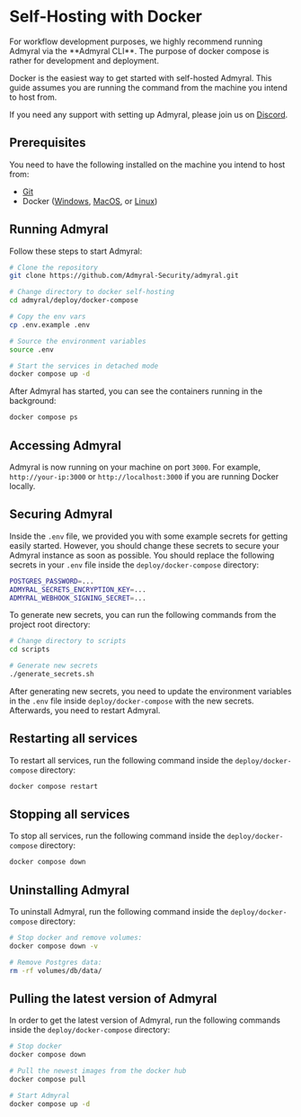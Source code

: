 
# Self-Hosting with Docker

<Callout type="warning">
	For workflow development purposes, we highly recommend running Admyral via
	the **Admyral CLI**. The purpose of docker compose is rather for development
	and deployment.
</Callout>

Docker is the easiest way to get started with self-hosted Admyral. This guide assumes you are running the command from the machine you intend to host from.

If you need any support with setting up Admyral, please join us on [Discord](https://discord.gg/GqbJZT9Hbf).

## Prerequisites

You need to have the following installed on the machine you intend to host from:

-   [Git](https://git-scm.com/downloads)
-   Docker ([Windows](https://docs.docker.com/desktop/install/windows-install/), [MacOS](https://docs.docker.com/desktop/install/mac-install/), or [Linux](https://docs.docker.com/desktop/install/linux-install/))

## Running Admyral

Follow these steps to start Admyral:

```bash
# Clone the repository
git clone https://github.com/Admyral-Security/admyral.git

# Change directory to docker self-hosting
cd admyral/deploy/docker-compose

# Copy the env vars
cp .env.example .env

# Source the environment variables
source .env

# Start the services in detached mode
docker compose up -d
```

After Admyral has started, you can see the containers running in the background:

```bash
docker compose ps
```

## Accessing Admyral

Admyral is now running on your machine on port `3000`. For example, `http://your-ip:3000` or `http://localhost:3000` if you are running Docker locally.

## Securing Admyral

Inside the `.env` file, we provided you with some example secrets for getting easily started. However, you should change these secrets to secure your Admyral instance as soon as possible.
You should replace the following secrets in your `.env` file inside the `deploy/docker-compose` directory:

```bash
POSTGRES_PASSWORD=...
ADMYRAL_SECRETS_ENCRYPTION_KEY=...
ADMYRAL_WEBHOOK_SIGNING_SECRET=...
```

To generate new secrets, you can run the following commands from the project root directory:

```bash
# Change directory to scripts
cd scripts

# Generate new secrets
./generate_secrets.sh
```

After generating new secrets, you need to update the environment variables in the `.env` file inside `deploy/docker-compose` with the new secrets. Afterwards, you need to restart Admyral.

## Restarting all services

To restart all services, run the following command inside the `deploy/docker-compose` directory:

```bash
docker compose restart
```

## Stopping all services

To stop all services, run the following command inside the `deploy/docker-compose` directory:

```bash
docker compose down
```

## Uninstalling Admyral

To uninstall Admyral, run the following command inside the `deploy/docker-compose` directory:

```bash
# Stop docker and remove volumes:
docker compose down -v

# Remove Postgres data:
rm -rf volumes/db/data/
```

## Pulling the latest version of Admyral

In order to get the latest version of Admyral, run the following commands inside the `deploy/docker-compose` directory:

```bash
# Stop docker
docker compose down

# Pull the newest images from the docker hub
docker compose pull

# Start Admyral
docker compose up -d
```
